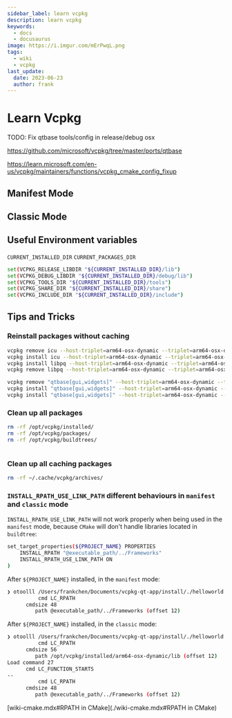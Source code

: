 ```yaml
---
sidebar_label: learn vcpkg
description: learn vcpkg
keywords:
  - docs
  - docusaurus
image: https://i.imgur.com/mErPwqL.png
tags:
  - wiki
  - vcpkg
last_update:
  date: 2023-06-23
  author: frank
---
```


# Learn Vcpkg

TODO: Fix qtbase tools/config in release/debug osx  

https://github.com/microsoft/vcpkg/tree/master/ports/qtbase

https://learn.microsoft.com/en-us/vcpkg/maintainers/functions/vcpkg_cmake_config_fixup

<!--truncate-->

## Manifest Mode

## Classic Mode

## Useful Environment variables

`CURRENT_INSTALLED_DIR`
`CURRENT_PACKAGES_DIR`

```sh
set(VCPKG_RELEASE_LIBDIR "${CURRENT_INSTALLED_DIR}/lib")
set(VCPKG_DEBUG_LIBDIR "${CURRENT_INSTALLED_DIR}/debug/lib")
set(VCPKG_TOOLS_DIR "${CURRENT_INSTALLED_DIR}/tools")
set(VCPKG_SHARE_DIR "${CURRENT_INSTALLED_DIR}/share")
set(VCPKG_INCLUDE_DIR "${CURRENT_INSTALLED_DIR}/include")
```

## Tips and Tricks

### Reinstall packages without caching

```sh
vcpkg remove icu --host-triplet=arm64-osx-dynamic --triplet=arm64-osx-dynamic
vcpkg install icu --host-triplet=arm64-osx-dynamic --triplet=arm64-osx-dynamic --no-binarycaching
vcpkg install libpq --host-triplet=arm64-osx-dynamic --triplet=arm64-osx-dynamic --binarysource=clear
vcpkg remove libpq --host-triplet=arm64-osx-dynamic --triplet=arm64-osx-dynamic

vcpkg remove "qtbase[gui,widgets]" --host-triplet=arm64-osx-dynamic --triplet=arm64-osx-dynamic
vcpkg install "qtbase[gui,widgets]" --host-triplet=arm64-osx-dynamic --triplet=arm64-osx-dynamic --no-binarycaching
vcpkg install "qtbase[gui,widgets]" --host-triplet=arm64-osx-dynamic --triplet=arm64-osx-dynamic --binarysource=clear
```

### Clean up all packages

```sh
rm -rf /opt/vcpkg/installed/
rm -rf /opt/vcpkg/packages/
rm -rf /opt/vcpkg/buildtrees/
```

```sh
```

### Clean up all caching packages

```sh
rm -rf ~/.cache/vcpkg/archives/
```

### `INSTALL_RPATH_USE_LINK_PATH` different behaviours in `manifest` and `classic` mode

`INSTALL_RPATH_USE_LINK_PATH` will not work properly when being used in the `manifest` mode, because `CMake` will don't handle libraries located in `buildtree`:

```sh
set_target_properties(${PROJECT_NAME} PROPERTIES
    INSTALL_RPATH "@executable_path/../Frameworks"
    INSTALL_RPATH_USE_LINK_PATH ON
)
```

After `${PROJECT_NAME}` installed, in the `manifest` mode:

```sh
❯ otoolll /Users/frankchen/Documents/vcpkg-qt-app/install/./helloworld.app/Contents/MacOS/helloworld
          cmd LC_RPATH
      cmdsize 48
         path @executable_path/../Frameworks (offset 12)
```

After `${PROJECT_NAME}` installed, in the `classic` mode:

```sh
❯ otoolll /Users/frankchen/Documents/vcpkg-qt-app/install/./helloworld.app/Contents/MacOS/helloworld
          cmd LC_RPATH
      cmdsize 56
         path /opt/vcpkg/installed/arm64-osx-dynamic/lib (offset 12)
Load command 27
      cmd LC_FUNCTION_STARTS
--
          cmd LC_RPATH
      cmdsize 48
         path @executable_path/../Frameworks (offset 12)
```


[wiki-cmake.mdx#RPATH in CMake](./wiki-cmake.mdx#RPATH in CMake)